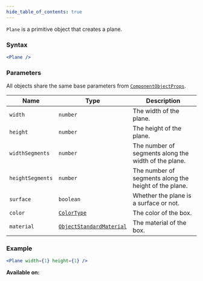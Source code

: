 ```yaml
---
hide_table_of_contents: true
---
```



`Plane` is a primitive object that creates a plane.

### Syntax

```jsx
<Plane />
```

### Parameters

All objects share the same base parameters from [`ComponentObjectProps`](/sdk/types/ComponentObjectProps).

| Name             | Type                                                          | Description                                           |
| ---------------- | ------------------------------------------------------------- | ----------------------------------------------------- |
| `width`          | `number`                                                      | The width of the plane.                               |
| `height`         | `number`                                                      | The height of the plane.                              |
| `widthSegments`  | `number`                                                      | The number of segments along the width of the plane.  |
| `heightSegments` | `number`                                                      | The number of segments along the height of the plane. |
| `surface`        | `boolean`                                                     | Whether the plane is a surface or not.                |
| `color`          | [`ColorType`](/sdk/types/ColorType)                           | The color of the box.                                 |
| `material`       | [`ObjectStandardMaterial`](/sdk/types/ObjectStandardMaterial) | The material of the box.                              |

### Example

```jsx
<Plane width={1} height={1} />
```

**Available on:** <ClientTag /> <ServerTag />
